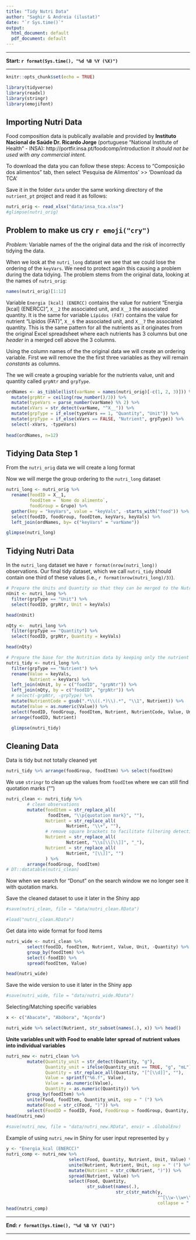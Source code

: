 ```yaml
---
title: "Tidy Nutri Data"
author: "Saghir & Andreia (ilustat)"
date: "`r Sys.time()`"
output:
  html_document: default
  pdf_document: default
---
```

<!-- date: "`r format(Sys.time(), "%d %B %Y (%X)")`" -->

***

**Start: `r format(Sys.time(), "%d %B %Y (%X)")`**

***


```r
knitr::opts_chunk$set(echo = TRUE)

library(tidyverse)
library(readxl)
library(stringr)
library(emojifont)
```

## Importing Nutri Data

Food composition data is publically available and provided by **Instituto Nacional de Saúde Dr. Ricardo Jorge** (portuguese "National Institute of Health" - INSA): http://portfir.insa.pt/foodcomp/introduction 
*It should not be used with any commercial intent.*

To download the data you can follow these steps:
Access to "Composição dos alimentos" tab, then select 'Pesquisa de Alimentos' >> 'Download da TCA'

Save it in the folder `data` under the same working directory of the `nutrient_pt` project and read it as follows:

```r
nutri_orig <- read_xlsx("data/insa_tca.xlsx") 
#glimpse(nutri_orig)
```

## Problem to make us cry `r emoji("cry")`

*Problem:* Variable names of the the original data and the risk of incorrectly tidying the data.

When we look at the `nutri_long` dataset we see that we could lose the ordering
of the `keyVars`. We need to protect again this causing a problem during the data
tidying. The problem stems from the original data, looking at the names of `nutri_orig`:

```r
names(nutri_orig)[1:12]
```

Variable `Energia [kcal] (ENERCC)` contains the value for nutrient "Energia [kcal] (ENERCC)", 
`X__2` the associated unit, and `X__3` the associated quantity. It is the same for variable `Lípidos (FAT)` 
contains the value for nutrient "Lípidos (FAT)", `X__6` the associated unit, and `X__7` the associated quantity. This is the same pattern for all the nutrients as it originates from the original Excel
spreadsheet where each nutrients has 3 columns but one *header* in a merged cell above the 3 columns.

Using the column names of the the original data we will create an ordering variable.
First we will remove the the first three variables as they will remain _constants_ as columns.

The we will create a grouping variable for the nutrients value, unit and quantity called `grpNtr`
and `grpType`.

```r
ordNames <- as_tibble(list(varName = names(nutri_orig)[-c(1, 2, 3)])) %>%
  mutate(grpNtr = ceiling(row_number()/3)) %>% 
  mutate(typeVars = parse_number(varName) %% 2) %>% 
  mutate(xVars = str_detect(varName, "^X__")) %>% 
  mutate(grpType = if_else(typeVars == 1, "Quantity", "Unit")) %>% 
  mutate(grpType = if_else(xVars == FALSE, "Nutrient", grpType)) %>% 
  select(-xVars, -typeVars)
  
head(ordNames, n=12)
```

## Tidying Data Step 1

From the `nutri_orig` data we will create a long format 

Now we will merge the group ordering to the `nutri_long` dataset

```r
nutri_long <- nutri_orig %>% 
  rename(foodID = X__1, 
         foodItem = `Nome do alimento`, 
         foodGroup = Grupo) %>% 
  gather(key = "keyVars", value = "keyVals", -starts_with("food")) %>% 
  select(foodID, foodGroup, foodItem, keyVars, keyVals) %>% 
  left_join(ordNames, by= c("keyVars" = "varName")) 

glimpse(nutri_long)
```


## Tidying Nutri Data

In the `nutri_long` dataset we have `r format(nrow(nutri_long))` observations. Our final 
tidy dataset, which we call `nutri_tidy` should contain one third of these values (i.e., 
`r format(nrow(nutri_long)/3)`).

```r
# Prepare the Units and Quantity so that they can be merged to the Nutrient data.
nUnit <- nutri_long %>% 
  filter(grpType == "Unit") %>% 
  select(foodID, grpNtr, Unit = keyVals) 

head(nUnit)

nQty <-  nutri_long %>% 
  filter(grpType == "Quantity") %>% 
  select(foodID, grpNtr, Quantity = keyVals) 

head(nQty)

# Prepare the base for the Nutrition data by keeping only the nutrient and values
nutri_tidy <- nutri_long %>% 
  filter(grpType == "Nutrient") %>% 
  rename(Value = keyVals,
         Nutrient = keyVars) %>% 
  left_join(nUnit, by = c("foodID", "grpNtr")) %>% 
  left_join(nQty, by = c("foodID", "grpNtr")) %>% 
  # select(-grpNtr, -grpType) %>% 
  mutate(NutrientCode = gsub(".*\\((.*)\\).*", "\\1", Nutrient)) %>% 
  mutate(Value = as.numeric(Value)) %>% 
  select(foodID, foodGroup, foodItem, Nutrient, NutrientCode, Value, Unit, Quantity) %>% 
  arrange(foodID, Nutrient)

  glimpse(nutri_tidy)
```


## Cleaning Data

Data is tidy but not totally cleaned yet
```r
nutri_tidy %>% arrange(foodGroup, foodItem) %>% select(foodItem)
```

We use `stringr` to clean up the values from `foodItem` where we can still find quotation marks ("") 
```r
nutri_clean <- nutri_tidy %>%
        # clean observations
        mutate(foodItem = str_replace_all(
                foodItem, "\\p{quotation mark}", ""),
               Nutrient = str_replace_all(
                       Nutrient, "\\+", ""),
               # remove square brackets to facilitate filtering detection later
               Nutrient = str_replace_all(
                       Nutrient, "\\s[\\[\\]]", "_"),
               Nutrient = str_replace_all(
                       Nutrient, "[\\]]", "")
               ) %>% 
        arrange(foodGroup, foodItem)
# DT::datatable(nutri_clean)
```

Now when we search for "Donut" on the search window we no longer see it with quotation marks.

Save the cleaned dataset to use it later in the Shiny app
```r
#save(nutri_clean, file = "data/nutri_clean.RData")
```

```r
#load("nutri_clean.RData")
```

Get data into wide format for food items
```r
nutri_wide <- nutri_clean %>%
        select(foodID, foodItem, Nutrient, Value, Unit, -Quantity) %>%
        group_by(foodItem) %>%
        select(-foodID) %>%
        spread(foodItem, Value) 

head(nutri_wide)
```

Save the wide version to use it later in the Shiny app

```r
#save(nutri_wide, file = "data/nutri_wide.RData")
```

Selecting/Matching specific variables 

```r
x <- c("Abacate", "Abóbora", "Açorda")

nutri_wide %>% select(Nutrient, str_subset(names(.), x)) %>% head()
```

**Unite variables unit with Food to enable later spread of nutrient values into individual variables**

```r
nutri_new <- nutri_clean %>%
        mutate(Quantity_unit = str_detect(Quantity, "g"),
               Quantity_unit = ifelse(Quantity_unit == TRUE, "g", "mL"),
               Quantity = str_replace_all(Quantity, "[^[\\d]]", ""),
               Value = sprintf("%6.f", Value),
               Value = as.numeric(Value),
               Quantity = as.numeric(Quantity)) %>%
        group_by(foodItem) %>%
        unite(Food, foodItem, Quantity_unit, sep = " (") %>%
        mutate(Food = str_c(Food, ")")) %>%
        select(FoodID = foodID, Food, FoodGroup = foodGroup, Quantity, Nutrient, Unit, Value) 
head(nutri_new)
        
#save(nutri_new, file = "data/nutri_new.RData", envir = .GlobalEnv)

```

Example of using `nutri_new` in Shiny for user input represented by `y`
```r
y <- "Energia_kcal (ENERCC)"
nutri_comp <- nutri_new %>%
                        select(Food, Quantity, Nutrient, Unit, Value) %>%
                        unite(Nutrient, Nutrient, Unit, sep = " (") %>%
                        mutate(Nutrient = str_c(Nutrient, ")")) %>%
                        spread(Nutrient, Value) %>%
                        select(Food, Quantity,
                               str_subset(names(.),
                                          str_c(str_match(y,
                                                          "^[\\w-\\w+\\s]+"),
                                                          collapse = "|")))
head(nutri_comp)
```


***

**End: `r format(Sys.time(), "%d %B %Y (%X)")`**

***

